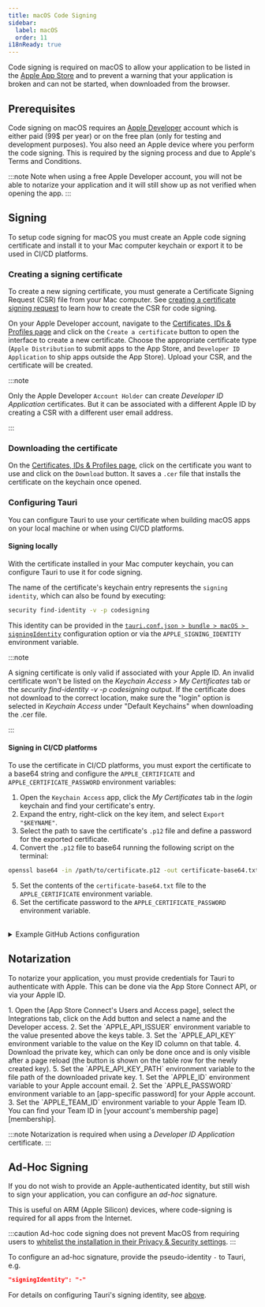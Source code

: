 ```yaml
---
title: macOS Code Signing
sidebar:
  label: macOS
  order: 11
i18nReady: true
---
```



Code signing is required on macOS to allow your application to be listed in the [Apple App Store] and to prevent a warning that your application is broken and can not be started, when downloaded from the browser.

## Prerequisites

Code signing on macOS requires an [Apple Developer] account which is either paid (99$ per year) or on the free plan (only for testing and development purposes). You also need an Apple device where you perform the code signing. This is required by the signing process and due to Apple's Terms and Conditions.

:::note
Note when using a free Apple Developer account, you will not be able to notarize your application and it will still show up as not verified when opening the app.
:::

## Signing

To setup code signing for macOS you must create an Apple code signing certificate and
install it to your Mac computer keychain or export it to be used in CI/CD platforms.

### Creating a signing certificate

To create a new signing certificate, you must generate a Certificate Signing Request (CSR) file from your Mac computer.
See [creating a certificate signing request] to learn how to create the CSR for code signing.

On your Apple Developer account, navigate to the [Certificates, IDs & Profiles page]
and click on the `Create a certificate` button to open the interface to create a new certificate.
Choose the appropriate certificate type (`Apple Distribution` to submit apps to the App Store, and `Developer ID Application` to ship apps outside the App Store).
Upload your CSR, and the certificate will be created.

:::note

Only the Apple Developer `Account Holder` can create _Developer ID Application_ certificates. But it can be associated with a different Apple ID by creating a CSR with a different user email address.

:::

### Downloading the certificate

On the [Certificates, IDs & Profiles page], click on the certificate you want to use and click on the `Download` button.
It saves a `.cer` file that installs the certificate on the keychain once opened.

### Configuring Tauri

You can configure Tauri to use your certificate when building macOS apps on your local machine or when using CI/CD platforms.

#### Signing locally

With the certificate installed in your Mac computer keychain, you can configure Tauri to use it for code signing.

The name of the certificate's keychain entry represents the `signing identity`, which can also be found by executing:

```sh
security find-identity -v -p codesigning
```

This identity can be provided in the [`tauri.conf.json > bundle > macOS > signingIdentity`] configuration option or
via the `APPLE_SIGNING_IDENTITY` environment variable.

:::note

A signing certificate is only valid if associated with your Apple ID.
An invalid certificate won't be listed on the _Keychain Access > My Certificates_ tab
or the _security find-identity -v -p codesigning_ output.
If the certificate does not download to the correct location, make sure the "login" option is selected in _Keychain Access_
under "Default Keychains" when downloading the .cer file.

:::

#### Signing in CI/CD platforms

To use the certificate in CI/CD platforms, you must export the certificate to a base64 string
and configure the `APPLE_CERTIFICATE` and `APPLE_CERTIFICATE_PASSWORD` environment variables:

1. Open the `Keychain Access` app, click the _My Certificates_ tab in the _login_ keychain and find your certificate's entry.
2. Expand the entry, right-click on the key item, and select `Export "$KEYNAME"`.
3. Select the path to save the certificate's `.p12` file and define a password for the exported certificate.
4. Convert the `.p12` file to base64 running the following script on the terminal:

```sh
openssl base64 -in /path/to/certificate.p12 -out certificate-base64.txt
```

5. Set the contents of the `certificate-base64.txt` file to the `APPLE_CERTIFICATE` environment variable.
6. Set the certificate password to the `APPLE_CERTIFICATE_PASSWORD` environment variable.

<br />

<details>
<summary>Example GitHub Actions configuration</summary>

Required secrets:

- `APPLE_ID` - Your Apple ID email
- `APPLE_ID_PASSWORD` - Your Apple ID password
- `APPLE_CERTIFICATE` - The base64 encoded `.p12` file
- `APPLE_CERTIFICATE_PASSWORD` - The password for your exported `.p12` file
- `KEYCHAIN_PASSWORD` - The password for your keychain

Check out the official GitHub guide to learn [how to set up secrets](https://docs.github.com/en/actions/security-for-github-actions/security-guides/using-secrets-in-github-actions#creating-secrets-for-a-repository).

```yaml
name: 'build'

on:
  push:
    branches:
      - main

jobs:
  build-macos:
    needs: prepare
    strategy:
      matrix:
        include:
          - args: '--target aarch64-apple-darwin'
            arch: 'silicon'
          - args: '--target x86_64-apple-darwin'
            arch: 'intel'
    runs-on: macos-latest
    env:
      APPLE_ID: ${{ secrets.APPLE_ID }}
      APPLE_ID_PASSWORD: ${{ secrets.APPLE_ID_PASSWORD }}
    steps:
      - name: Import Apple Developer Certificate
        env:
          APPLE_CERTIFICATE: ${{ secrets.APPLE_CERTIFICATE }}
          APPLE_CERTIFICATE_PASSWORD: ${{ secrets.APPLE_CERTIFICATE_PASSWORD }}
          KEYCHAIN_PASSWORD: ${{ secrets.KEYCHAIN_PASSWORD }}
        run: |
          echo $APPLE_CERTIFICATE | base64 --decode > certificate.p12
          security create-keychain -p "$KEYCHAIN_PASSWORD" build.keychain
          security default-keychain -s build.keychain
          security unlock-keychain -p "$KEYCHAIN_PASSWORD" build.keychain
          security set-keychain-settings -t 3600 -u build.keychain
          security import certificate.p12 -k build.keychain -P "$APPLE_CERTIFICATE_PASSWORD" -T /usr/bin/codesign
          security set-key-partition-list -S apple-tool:,apple:,codesign: -s -k "$KEYCHAIN_PASSWORD" build.keychain
          security find-identity -v -p codesigning build.keychain
      - name: Verify Certificate
        run: |
          CERT_INFO=$(security find-identity -v -p codesigning build.keychain | grep "Apple Development")
          CERT_ID=$(echo "$CERT_INFO" | awk -F'"' '{print $2}')
          echo "CERT_ID=$CERT_ID" >> $GITHUB_ENV
          echo "Certificate imported."
      - uses: tauri-apps/tauri-action@v0
        env:
          GITHUB_TOKEN: ${{ secrets.GITHUB_TOKEN }}
          APPLE_CERTIFICATE: ${{ secrets.APPLE_CERTIFICATE }}
          APPLE_CERTIFICATE_PASSWORD: ${{ secrets.APPLE_CERTIFICATE_PASSWORD }}
          APPLE_SIGNING_IDENTITY: ${{ env.CERT_ID }}
        with:
          args: ${{ matrix.args }}
```

</details>

## Notarization

To notarize your application, you must provide credentials for Tauri to authenticate with Apple. This can be done via the App Store Connect API, or via your Apple ID.

<Tabs>
  <TabItem label="App Store Connect">
    1. Open the [App Store Connect's Users and Access page], select the Integrations tab, click on the Add button and select a name and the Developer access.
    2. Set the `APPLE_API_ISSUER` environment variable to the value presented above the keys table.
    3. Set the `APPLE_API_KEY` environment variable to the value on the Key ID column on that table.
    4. Download the private key, which can only be done once and is only visible after a page reload (the button is shown on the table row for the newly created key).
    5. Set the `APPLE_API_KEY_PATH` environment variable to the file path of the downloaded private key.
  </TabItem>

  <TabItem label="Apple ID">
    1. Set the `APPLE_ID` environment variable to your Apple account email.
    2. Set the `APPLE_PASSWORD` environment variable to an [app-specific password] for your Apple account.
    3. Set the `APPLE_TEAM_ID` environment variable to your Apple Team ID. You can find your Team ID in [your account's membership page][membership].
  </TabItem>
</Tabs>

:::note
Notarization is required when using a _Developer ID Application_ certificate.
:::

[Certificates]: https://developer.apple.com/account/resources/certificates/list
[membership]: https://developer.apple.com/account#MembershipDetailsCard
[Apple Developer]: https://developer.apple.com
[Apple App Store]: https://www.apple.com/app-store/
[App Store Connect's Users and Access page]: https://appstoreconnect.apple.com/access/users
[`tauri.conf.json > bundle > macOS > signingIdentity`]: /reference/config/#signingidentity
[creating a certificate signing request]: https://developer.apple.com/help/account/create-certificates/create-a-certificate-signing-request
[Certificates, IDs & Profiles page]: https://developer.apple.com/account/resources/certificates/list
[app-specific password]: https://support.apple.com/en-ca/HT204397

## Ad-Hoc Signing

If you do not wish to provide an Apple-authenticated identity, but still wish to sign your application, you can configure an _ad-hoc_ signature.

This is useful on ARM (Apple Silicon) devices, where code-signing is required for all apps from the Internet.

:::caution
Ad-hoc code signing does not prevent MacOS from requiring users to
[whitelist the installation in their Privacy & Security settings](https://support.apple.com/guide/mac-help/open-a-mac-app-from-an-unknown-developer-mh40616/mac).
:::

To configure an ad-hoc signature, provide the pseudo-identity `-` to Tauri, e.g.

```json
"signingIdentity": "-"
```

For details on configuring Tauri's signing identity, see [above](#configuring-tauri).
